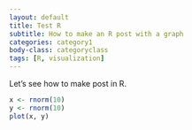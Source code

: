 ```yaml
---
layout: default
title: Test R
subtitle: How to make an R post with a graph
categories: category1
body-class: categoryclass
tags: [R, visualization]
---
```


Let's see how to make post in R.

```r
x <- rnorm(10)
y <- rnorm(10)
plot(x, y)
```


